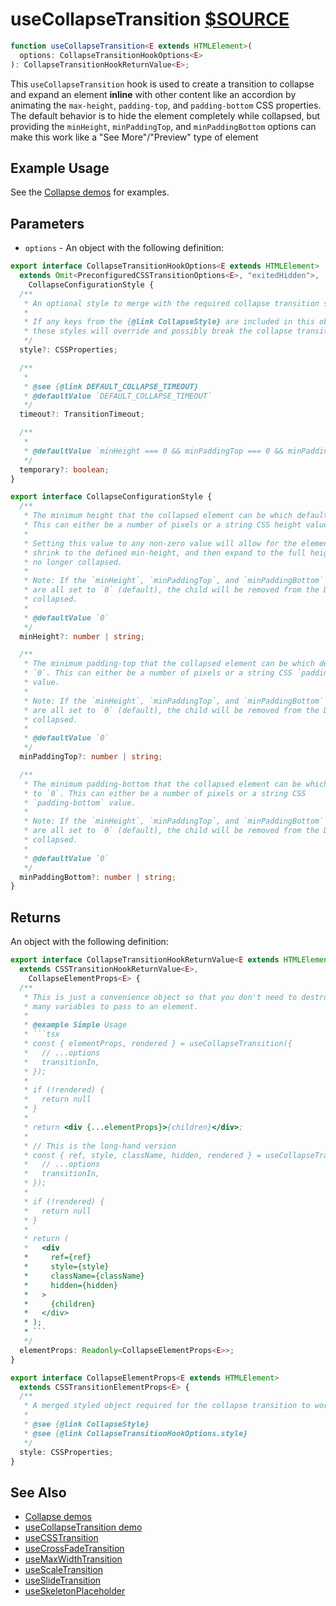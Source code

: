 # useCollapseTransition [$SOURCE](packages/core/src/transition/useCollapseTransition.ts)

```ts disableTransform
function useCollapseTransition<E extends HTMLElement>(
  options: CollapseTransitionHookOptions<E>
): CollapseTransitionHookReturnValue<E>;
```

This `useCollapseTransition` hook is used to create a transition to collapse
and expand an element **inline** with other content like an accordion by
animating the `max-height`, `padding-top`, and `padding-bottom` CSS properties.
The default behavior is to hide the element completely while collapsed, but
providing the `minHeight`, `minPaddingTop`, and `minPaddingBottom` options can
make this work like a "See More"/"Preview" type of element

## Example Usage

See the [Collapse demos](/components/collapse#simple-usecollapsetransition-example) for examples.

## Parameters

- `options` - An object with the following definition:

```ts disableTransform
export interface CollapseTransitionHookOptions<E extends HTMLElement>
  extends Omit<PreconfiguredCSSTransitionOptions<E>, "exitedHidden">,
    CollapseConfigurationStyle {
  /**
   * An optional style to merge with the required collapse transition styles.
   *
   * If any keys from the {@link CollapseStyle} are included in this object,
   * these styles will override and possibly break the collapse transition.
   */
  style?: CSSProperties;

  /**
   *
   * @see {@link DEFAULT_COLLAPSE_TIMEOUT}
   * @defaultValue `DEFAULT_COLLAPSE_TIMEOUT`
   */
  timeout?: TransitionTimeout;

  /**
   *
   * @defaultValue `minHeight === 0 && minPaddingTop === 0 && minPaddingBottom === 0`
   */
  temporary?: boolean;
}

export interface CollapseConfigurationStyle {
  /**
   * The minimum height that the collapsed element can be which defaults to `0`.
   * This can either be a number of pixels or a string CSS height value.
   *
   * Setting this value to any non-zero value will allow for the element to
   * shrink to the defined min-height, and then expand to the full height once
   * no longer collapsed.
   *
   * Note: If the `minHeight`, `minPaddingTop`, and `minPaddingBottom` options
   * are all set to `0` (default), the child will be removed from the DOM while
   * collapsed.
   *
   * @defaultValue `0`
   */
  minHeight?: number | string;

  /**
   * The minimum padding-top that the collapsed element can be which defaults to
   * `0`. This can either be a number of pixels or a string CSS `padding-top`
   * value.
   *
   * Note: If the `minHeight`, `minPaddingTop`, and `minPaddingBottom` options
   * are all set to `0` (default), the child will be removed from the DOM while
   * collapsed.
   *
   * @defaultValue `0`
   */
  minPaddingTop?: number | string;

  /**
   * The minimum padding-bottom that the collapsed element can be which defaults
   * to `0`. This can either be a number of pixels or a string CSS
   * `padding-bottom` value.
   *
   * Note: If the `minHeight`, `minPaddingTop`, and `minPaddingBottom` options
   * are all set to `0` (default), the child will be removed from the DOM while
   * collapsed.
   *
   * @defaultValue `0`
   */
  minPaddingBottom?: number | string;
}
```

## Returns

An object with the following definition:

````ts disableTransform
export interface CollapseTransitionHookReturnValue<E extends HTMLElement>
  extends CSSTransitionHookReturnValue<E>,
    CollapseElementProps<E> {
  /**
   * This is just a convenience object so that you don't need to destructure as
   * many variables to pass to an element.
   *
   * @example Simple Usage
   * ```tsx
   * const { elementProps, rendered } = useCollapseTransition({
   *   // ...options
   *   transitionIn,
   * });
   *
   * if (!rendered) {
   *   return null
   * }
   *
   * return <div {...elementProps}>{children}</div>;
   *
   * // This is the long-hand version
   * const { ref, style, className, hidden, rendered } = useCollapseTransition({
   *   // ...options
   *   transitionIn,
   * });
   *
   * if (!rendered) {
   *   return null
   * }
   *
   * return (
   *   <div
   *     ref={ref}
   *     style={style}
   *     className={className}
   *     hidden={hidden}
   *   >
   *     {children}
   *   </div>
   * );
   * ```
   */
  elementProps: Readonly<CollapseElementProps<E>>;
}

export interface CollapseElementProps<E extends HTMLElement>
  extends CSSTransitionElementProps<E> {
  /**
   * A merged styled object required for the collapse transition to work.
   *
   * @see {@link CollapseStyle}
   * @see {@link CollapseTransitionHookOptions.style}
   */
  style: CSSProperties;
}
````

## See Also

- [Collapse demos](/components/collapse)
- [useCollapseTransition demo](/components/collapse#simple-usecollapsetransition-example)
- [useCSSTransition](./use-css-transition)
- [useCrossFadeTransition](./use-cross-fade-transition)
- [useMaxWidthTransition](./use-max-width-transition)
- [useScaleTransition](./use-scale-transition)
- [useSlideTransition](./use-slide-transition)
- [useSkeletonPlaceholder](./use-skeleton-placeholder)

